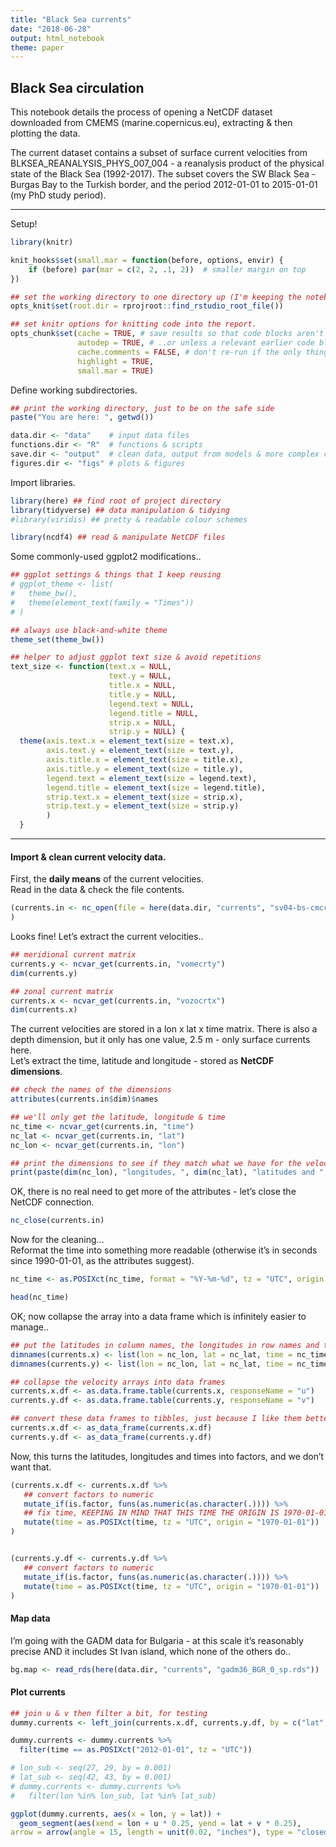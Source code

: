 ```yaml
---
title: "Black Sea currents"
date: "2018-06-28"
output: html_notebook
theme: paper
---
```


##  Black Sea circulation  
This notebook details the process of opening a NetCDF dataset downloaded from CMEMS (marine.copernicus.eu), extracting & then plotting the data.  

The current dataset contains a subset of surface current velocities from BLKSEA_REANALYSIS_PHYS_007_004 - a reanalysis product of the physical state of the Black Sea (1992-2017). The subset covers the SW Black Sea - Burgas Bay to the Turkish border, and the period 2012-01-01 to 2015-01-01 (my PhD study period).  

***  

Setup!  
```r
library(knitr)

knit_hooks$set(small.mar = function(before, options, envir) {
    if (before) par(mar = c(2, 2, .1, 2))  # smaller margin on top
})

## set the working directory to one directory up (I'm keeping the notebooks in their own subdirectory of the project, doc).
opts_knit$set(root.dir = rprojroot::find_rstudio_root_file())

## set knitr options for knitting code into the report.
opts_chunk$set(cache = TRUE, # save results so that code blocks aren't re-run unless code changes
               autodep = TRUE, # ..or unless a relevant earlier code block changed
               cache.comments = FALSE, # don't re-run if the only thing that changed was the comments
               highlight = TRUE, 
               small.mar = TRUE)

```

Define working subdirectories. 
```r
## print the working directory, just to be on the safe side
paste("You are here: ", getwd())

data.dir <- "data"    # input data files
functions.dir <- "R"  # functions & scripts
save.dir <- "output"  # clean data, output from models & more complex calculations
figures.dir <- "figs" # plots & figures 
```

Import libraries.
```r
library(here) ## find root of project directory
library(tidyverse) ## data manipulation & tidying
#library(viridis) ## pretty & readable colour schemes 

library(ncdf4) ## read & manipulate NetCDF files
```

Some commonly-used ggplot2 modifications..  
```r
## ggplot settings & things that I keep reusing
# ggplot_theme <- list(
#   theme_bw(),
#   theme(element_text(family = "Times"))
# )

## always use black-and-white theme
theme_set(theme_bw())

## helper to adjust ggplot text size & avoid repetitions 
text_size <- function(text.x = NULL,
                      text.y = NULL,
                      title.x = NULL,
                      title.y = NULL,
                      legend.text = NULL,
                      legend.title = NULL, 
                      strip.x = NULL, 
                      strip.y = NULL) {
  theme(axis.text.x = element_text(size = text.x),
        axis.text.y = element_text(size = text.y),
        axis.title.x = element_text(size = title.x),
        axis.title.y = element_text(size = title.y),
        legend.text = element_text(size = legend.text), 
        legend.title = element_text(size = legend.title), 
        strip.text.x = element_text(size = strip.x), 
        strip.text.y = element_text(size = strip.y)
        )
  }
```

***  

#### Import & clean current velocity data.  
First, the **daily means** of the current velocities.  
Read in the data & check the file contents.  
```r
(currents.in <- nc_open(file = here(data.dir, "currents", "sv04-bs-cmcc-cur-rean-d_1530092744997.nc"))
)
```

Looks fine! Let's extract the current velocities..  
```r
## meridional current matrix
currents.y <- ncvar_get(currents.in, "vomecrty")
dim(currents.y)

## zonal current matrix
currents.x <- ncvar_get(currents.in, "vozocrtx")
dim(currents.x)

```
The current velocities are stored in a lon x lat x time matrix. There is also a depth dimension, but it only has one value, 2.5 m - only surface currents here.  
Let's extract the time, latitude and longitude - stored as **NetCDF dimensions**.  
```r
## check the names of the dimensions 
attributes(currents.in$dim)$names

## we'll only get the latitude, longitude & time
nc_time <- ncvar_get(currents.in, "time")
nc_lat <- ncvar_get(currents.in, "lat")
nc_lon <- ncvar_get(currents.in, "lon")

## print the dimensions to see if they match what we have for the velocities above..
print(paste(dim(nc_lon), "longitudes, ", dim(nc_lat), "latitudes and ", dim(nc_time), "times."))
```

OK, there is no real need to get more of the attributes - let's close the NetCDF connection. 
```r
nc_close(currents.in)
```


Now for the cleaning...  
Reformat the time into something more readable (otherwise it's in seconds since 1990-01-01, as the attributes suggest).  
```r
nc_time <- as.POSIXct(nc_time, format = "%Y-%m-%d", tz = "UTC", origin = "1990-01-01") ## the file metadata say that the time format is in seconds since 1990-01-01

head(nc_time)
```

OK; now collapse the array into a data frame which is infinitely easier to manage..
```r
## put the latitudes in column names, the longitudes in row names and the times in 3d dimension
dimnames(currents.x) <- list(lon = nc_lon, lat = nc_lat, time = nc_time)
dimnames(currents.y) <- list(lon = nc_lon, lat = nc_lat, time = nc_time)

## collapse the velocity arrays into data frames 
currents.x.df <- as.data.frame.table(currents.x, responseName = "u") 
currents.y.df <- as.data.frame.table(currents.y, responseName = "v")

## convert these data frames to tibbles, just because I like them better
currents.x.df <- as_data_frame(currents.x.df)
currents.y.df <- as_data_frame(currents.y.df)
```

Now, this turns the latitudes, longitudes and times into factors, and we don't want that.  
```r
(currents.x.df <- currents.x.df %>% 
   ## convert factors to numeric
   mutate_if(is.factor, funs(as.numeric(as.character(.)))) %>% 
   ## fix time, KEEPING IN MIND THAT THIS TIME THE ORIGIN IS 1970-01-01, AS IN R
   mutate(time = as.POSIXct(time, tz = "UTC", origin = "1970-01-01"))
)


(currents.y.df <- currents.y.df %>% 
   ## convert factors to numeric
   mutate_if(is.factor, funs(as.numeric(as.character(.)))) %>% 
   mutate(time = as.POSIXct(time, tz = "UTC", origin = "1970-01-01"))
)
```


#### Map data  
I'm going with the GADM data for Bulgaria - at this scale it's reasonably precise AND it includes St Ivan island, which none of the others do..  
```r
bg.map <- read_rds(here(data.dir, "currents", "gadm36_BGR_0_sp.rds"))

```




#### Plot currents
```r
## join u & v then filter a bit, for testing
dummy.currents <- left_join(currents.x.df, currents.y.df, by = c("lat", "lon", "time"))

dummy.currents <- dummy.currents %>% 
  filter(time == as.POSIXct("2012-01-01", tz = "UTC"))

# lon_sub <- seq(27, 29, by = 0.001)
# lat_sub <- seq(42, 43, by = 0.001)
# dummy.currents <- dummy.currents %>% 
#   filter(lon %in% lon_sub, lat %in% lat_sub)

ggplot(dummy.currents, aes(x = lon, y = lat)) +
  geom_segment(aes(xend = lon + u * 0.25, yend = lat + v * 0.25),
arrow = arrow(angle = 15, length = unit(0.02, "inches"), type = "closed"), alpha = 0.3)
```

